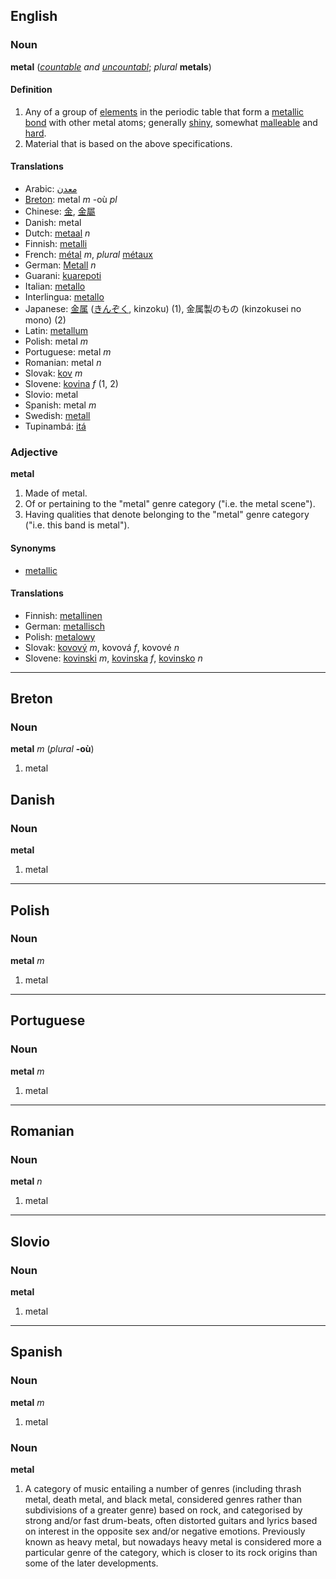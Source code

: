 == English ==
=== Noun ===
'''metal''' (''[[countable]] and [[uncountabl]]''; ''plural'' '''metals''')

==== Definition ====
# Any of a group of [[element]]s in the periodic table that form a [[metallic bond]] with other metal atoms; generally [[shiny]], somewhat [[malleable]] and [[hard]].
# Material that is based on the above specifications.

==== Translations ====
*Arabic: [[معدن]]
*[[Breton]]: metal ''m'' -où ''pl''
*Chinese: [[金]], [[金屬]]
*Danish: metal
*Dutch: [[metaal]] ''n''
*Finnish: [[metalli]]
*French: [[métal]] ''m'', ''plural'' [[métaux]]
*German: [[Metall]] ''n''
*Guarani: [[kuarepoti]]
*Italian: [[metallo]]
*Interlingua: [[metallo]]
*Japanese: [[金属]] ([[きんぞく]], kinzoku) (1), 金属製のもの (kinzokusei no mono) (2)
*Latin: [[metallum]]
*Polish: metal ''m''
*Portuguese: metal ''m''
*Romanian: metal ''n''
*Slovak: [[kov]] ''m''
*Slovene: [[kovina]] ''f'' (1, 2)
*Slovio: metal
*Spanish: metal ''m''
*Swedish: [[metall]]
*Tupinambá: [[itá]]

=== Adjective ===
'''metal'''

#Made of metal.
#Of or pertaining to the "metal" genre category ("i.e. the metal scene").
#Having qualities that denote belonging to the "metal" genre category ("i.e. this band is metal").

====Synonyms====
*[[metallic]]

==== Translations ====
*Finnish: [[metallinen]]
*German: [[metallisch]]
*Polish: [[metalowy]]
*Slovak: [[kovový]] ''m'', kovová ''f'', kovové ''n''
*Slovene: [[kovinski]] ''m'', [[kovinska]] ''f'', [[kovinsko]] ''n''

----
==Breton==
===Noun===
'''metal''' ''m'' (''plural'' '''-où''')

#metal

== Danish ==
===Noun===
'''metal'''

#metal

----
==Polish==
===Noun===
'''metal''' ''m''

#metal

----
== Portuguese ==
===Noun===
'''metal''' ''m''

#metal

----
==Romanian==
===Noun===
'''metal''' ''n''

#metal

----
== Slovio ==
===Noun===
'''metal'''

#metal

----
== Spanish ==
===Noun===
'''metal''' ''m''

#metal

===Noun===
'''metal'''
# A category of music entailing a number of genres (including thrash metal, death metal, and black metal, considered genres rather than subdivisions of a greater genre) based on rock, and categorised by strong and/or fast drum-beats, often distorted guitars and lyrics based on interest in the opposite sex and/or negative emotions. Previously known as heavy metal, but nowadays heavy metal is considered more a particular genre of the category, which is closer to its rock origins than some of the later developments.